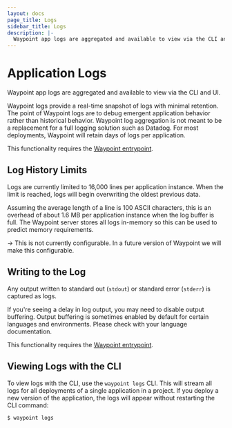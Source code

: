 ```yaml
---
layout: docs
page_title: Logs
sidebar_title: Logs
description: |-
  Waypoint app logs are aggregated and available to view via the CLI and UI.
---
```


# Application Logs

Waypoint app logs are aggregated and available to view via the CLI and UI.

Waypoint logs provide a real-time snapshot
of logs with minimal retention. The point of Waypoint logs are to debug
emergent application behavior rather than historical behavior.
Waypoint log aggregation is not meant to be a replacement for a full
logging solution such as Datadog. For most deployments, Waypoint will retain
days of logs per application.

This functionality requires the [Waypoint entrypoint](/docs/entrypoint).

## Log History Limits

Logs are currently limited to 16,000 lines per application instance. When
the limit is reached, logs will begin overwriting the oldest previous data.

Assuming the average length of a line is 100 ASCII characters, this is an
overhead of about 1.6 MB per application instance when the log buffer is
full. The Waypoint server stores all logs in-memory so this can be used to
predict memory requirements.

-> This is not currently configurable. In a future version of Waypoint
we will make this configurable.

## Writing to the Log

Any output written to standard out (`stdout`) or standard error (`stderr`)
is captured as logs.

If you're seeing a delay in log output, you may need to disable output
buffering. Output buffering is sometimes enabled by default for certain
languages and environments. Please check with your language documentation.

This functionality requires the [Waypoint entrypoint](/docs/entrypoint).

## Viewing Logs with the CLI

To view logs with the CLI, use the `waypoint logs` CLI. This will
stream all logs for all deployments of a single application in a project.
If you deploy a new version of the application, the logs will appear without
restarting the CLI command:

```
$ waypoint logs
```
